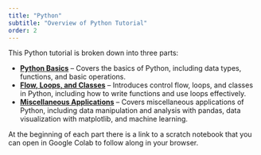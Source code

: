 ```yaml
---
title: "Python"
subtitle: "Overview of Python Tutorial"
order: 2
---
```


This Python tutorial is broken down into three parts:

- [**Python Basics**](python-intro/index.qmd) – Covers the basics of Python, including data types, functions, and basic operations.
- [**Flow, Loops, and Classes**](python-flow-loops-classes.qmd) – Introduces control flow, loops, and classes in Python, including how to write functions and use loops effectively.
- [**Miscellaneous Applications**](python-apps/index.qmd) – Covers miscellaneous applications of Python, including data manipulation and analysis with pandas, data visualization with matplotlib, and machine learning.

At the beginning of each part there is a link to a scratch notebook that you can open in Google Colab to follow along in your browser.
